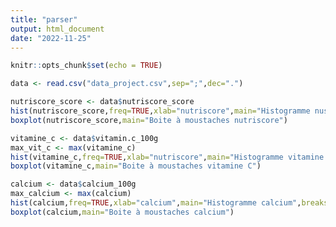 ```yaml
---
title: "parser"
output: html_document
date: "2022-11-25"
---
```


```r
knitr::opts_chunk$set(echo = TRUE)
```

```r
data <- read.csv("data_project.csv",sep=";",dec=".")
```

```r
nutriscore_score <- data$nutriscore_score
hist(nutriscore_score,freq=TRUE,xlab="nutriscore",main="Histogramme nustriscore",breaks=100)
boxplot(nutriscore_score,main="Boite à moustaches nutriscore")
```

```r
vitamine_c <- data$vitamin.c_100g
max_vit_c <- max(vitamine_c)
hist(vitamine_c,freq=TRUE,xlab="nutriscore",main="Histogramme vitamine C",breaks=100)
boxplot(vitamine_c,main="Boite à moustaches vitamine C")
```

```r
calcium <- data$calcium_100g
max_calcium <- max(calcium)
hist(calcium,freq=TRUE,xlab="calcium",main="Histogramme calcium",breaks=100,xlim = c(0,max_calcium))
boxplot(calcium,main="Boite à moustaches calcium")
```